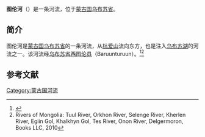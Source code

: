 '''图伦河'''（{{lang-en|Turuun River}}）是一条河流，位于[[蒙古国|蒙古国]][[乌布苏省|乌布苏省]]。

== 简介 ==
图伦河是[[蒙古国|蒙古国]][[乌布苏省|乌布苏省]]的一条河流，从[[杭爱山|杭爱山]]流向东方，也是注入[[乌布苏湖|乌布苏湖]]的河流之一。该河流经[[乌布苏省|乌布苏省]][[西图伦县|西图伦县]]（Baruunturuun）。<ref name="davies">{{cite web
| url = http://www.iwmi.cgiar.org/wetlands/pdf/Mongolia.pdf
| title = Mongolia
| author = Jon Davies
| publisher = International Water Management Institute
| accessdate = 2008-02-10
| deadurl = yes
| archiveurl = https://web.archive.org/web/20080528115758/http://www.iwmi.cgiar.org/wetlands/pdf/Mongolia.pdf
| archivedate = 2008-05-28
}}</ref><ref>Rivers of Mongolia: Tuul River, Orkhon River, Selenge River, Kherlen River, Egiin Gol, Khalkhyn Gol, Tes River, Onon River, Delgermoron, Books LLC, 2010</ref>

== 参考文献 ==
{{reflist}}

[[Category:蒙古国河流|Category:蒙古国河流]]